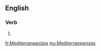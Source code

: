 ==English==

===Verb===
{{head|en}}

# {{en-third-person singular of|Mediterraneanize}}

[[fr:Mediterraneanizes]]
[[my:Mediterraneanizes]]